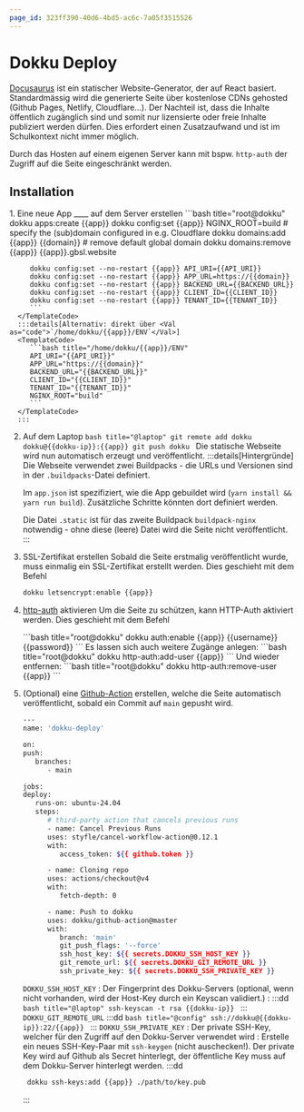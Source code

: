 ```yaml
---
page_id: 323ff390-40d6-4bd5-ac6c-7a05f3515526
---
```



# Dokku Deploy

[Docusaurus](https://docusaurus.io/) ist ein statischer Website-Generator, der auf React basiert.
Standardmässig wird die generierte Seite über kostenlose CDNs gehosted (Github Pages, Netlify, Cloudflare...). Der Nachteil ist, dass die Inhalte öffentlich zugänglich sind und somit nur lizensierte oder freie Inhalte publiziert werden dürfen. Dies erfordert einen Zusatzaufwand und ist im Schulkontext nicht immer möglich.

Durch das Hosten auf einem eigenen Server kann mit bspw. `http-auth` der Zugriff auf die Seite eingeschränkt werden.

## Installation

<Steps>
  1. Eine neue App __<Val name="app" />__ auf dem Server erstellen
      <DynamicInput name="app" default='info-teaching-website' />
      <DynamicInput name="domain" default='info.gbsl.website' />
      <DynamicInput name="API_URI" default='api://xxxxxxxx-xxxx-xxxx-xxxx-xxxxxxxxxxxx' />
      <DynamicInput name="BACKEND_URL" default='https://xxx-api.gbsl.website' />
      <DynamicInput name="CLIENT_ID" default='xxxxxxxx-xxxx-xxxx-xxxx-xxxxxxxxxxxx' />
      <DynamicInput name="TENANT_ID" default='xxxxxxxx-xxxx-xxxx-xxxx-xxxxxxxxxxxx' />
      <TemplateCode>
         ```bash title="root@dokku"
         dokku apps:create {{app}}
         dokku config:set {{app}} NGINX_ROOT=build
         # specify the (sub)domain configured in e.g. Cloudflare
         dokku domains:add {{app}} {{domain}}
         # remove default global domain
         dokku domains:remove {{app}} {{app}}.gbsl.website

         dokku config:set --no-restart {{app}} API_URI={{API_URI}}
         dokku config:set --no-restart {{app}} APP_URL=https://{{domain}}
         dokku config:set --no-restart {{app}} BACKEND_URL={{BACKEND_URL}}
         dokku config:set --no-restart {{app}} CLIENT_ID={{CLIENT_ID}}
         dokku config:set --no-restart {{app}} TENANT_ID={{TENANT_ID}}
         ```
      </TemplateCode>
      :::details[Alternativ: direkt über <Val as="code">`/home/dokku/{{app}}/ENV`</Val>]
      <TemplateCode>
         ```bash title="/home/dokku/{{app}}/ENV"
         API_URI="{{API_URI}}"
         APP_URL="https://{{domain}}"
         BACKEND_URL="{{BACKEND_URL}}"
         CLIENT_ID="{{CLIENT_ID}}"
         TENANT_ID="{{TENANT_ID}}"
         NGINX_ROOT="build"
         ```
      </TemplateCode>
      :::
  2. Auf dem Laptop
      <DynamicInput name="dokku-ip" />
      <TemplateCode>
         ```bash title="@laptop"
         git remote add dokku dokku@{{dokku-ip}}:{{app}}
         git push dokku
         ```
      </TemplateCode>
     Die statische Webseite wird nun automatisch erzeugt und veröffentlicht.
     :::details[Hintergründe]
     Die Webseite verwendet zwei Buildpacks - die URLs und Versionen sind in der `.buildpacks`-Datei definiert.

     Im `app.json` ist spezifiziert, wie die App gebuildet wird (`yarn install && yarn run build`). Zusätzliche Schritte könnten dort definiert werden.

     Die Datei `.static` ist für das zweite Buildpack `buildpack-nginx` notwendig - ohne diese (leere) Datei wird die Seite nicht veröffentlicht.
     :::
  3. SSL-Zertifikat erstellen
     Sobald die Seite erstmalig veröffentlicht wurde, muss einmalig ein SSL-Zertifikat erstellt werden. Dies geschieht mit dem Befehl
      <TemplateCode>
      ```bash title="root@dokku"
      dokku letsencrypt:enable {{app}}
      ```
      </TemplateCode>
  4. [http-auth](https://github.com/dokku/dokku-http-auth) aktivieren
     Um die Seite zu schützen, kann HTTP-Auth aktiviert werden. Dies geschieht mit dem Befehl
      <DynamicInput name="username" />
      <DynamicInput name="password" />
     
      <TemplateCode>
      ```bash title="root@dokku"
      dokku auth:enable {{app}} {{username}} {{password}}
      ```
      </TemplateCode>
     Es lassen sich auch weitere Zugänge anlegen:
      <TemplateCode>
      ```bash title="root@dokku"
      dokku http-auth:add-user {{app}} <username> <password>
      ```
      </TemplateCode>
     Und wieder entfernen:
      <TemplateCode>
      ```bash title="root@dokku"
      dokku http-auth:remove-user {{app}} <username>
      ```
      </TemplateCode>
  5. (Optional) eine [Github-Action](https://dokku.com/docs/deployment/continuous-integration/github-actions/) erstellen, welche die Seite automatisch veröffentlicht, sobald ein Commit auf `main` gepusht wird.

      ```bash title=".github/workflows/deploy.yml"
      ---
      name: 'dokku-deploy'

      on:
      push:
         branches:
            - main

      jobs:
      deploy:
         runs-on: ubuntu-24.04
         steps:
            # third-party action that cancels previous runs
            - name: Cancel Previous Runs
            uses: styfle/cancel-workflow-action@0.12.1
            with:
               access_token: ${{ github.token }}

            - name: Cloning repo
            uses: actions/checkout@v4
            with:
               fetch-depth: 0

            - name: Push to dokku
            uses: dokku/github-action@master
            with:
               branch: 'main'
               git_push_flags: '--force'
               ssh_host_key: ${{ secrets.DOKKU_SSH_HOST_KEY }}
               git_remote_url: ${{ secrets.DOKKU_GIT_REMOTE_URL }}
               ssh_private_key: ${{ secrets.DOKKU_SSH_PRIVATE_KEY }}
      ```
      `DOKKU_SSH_HOST_KEY`
      : Der Fingerprint des Dokku-Servers (optional, wenn nicht vorhanden, wird der Host-Key durch ein Keyscan validiert.)
      : <DynamicInput name="dokku-ip" />
      :::dd
      <TemplateCode>
         ```bash title="@laptop"
         ssh-keyscan -t rsa {{dokku-ip}}
         ```
      </TemplateCode>
      :::
      `DOKKU_GIT_REMOTE_URL`
      :::dd
      <TemplateCode>
         ```bash title="@config"
         ssh://dokku@{{dokku-ip}}:22/{{app}}
         ```
      </TemplateCode>
      :::
      `DOKKU_SSH_PRIVATE_KEY`
      : Der private SSH-Key, welcher für den Zugriff auf den Dokku-Server verwendet wird
      : Erstelle ein neues SSH-Key-Paar mit `ssh-keygen` (nicht auschecken!). Der private Key wird auf Github als Secret hinterlegt, der öffentliche Key muss auf dem Dokku-Server hinterlegt werden.
      :::dd
      <TemplateCode>
      ```bash title="@dokku"
       dokku ssh-keys:add {{app}} ./path/to/key.pub
      ```
      </TemplateCode>
      :::

</Steps>